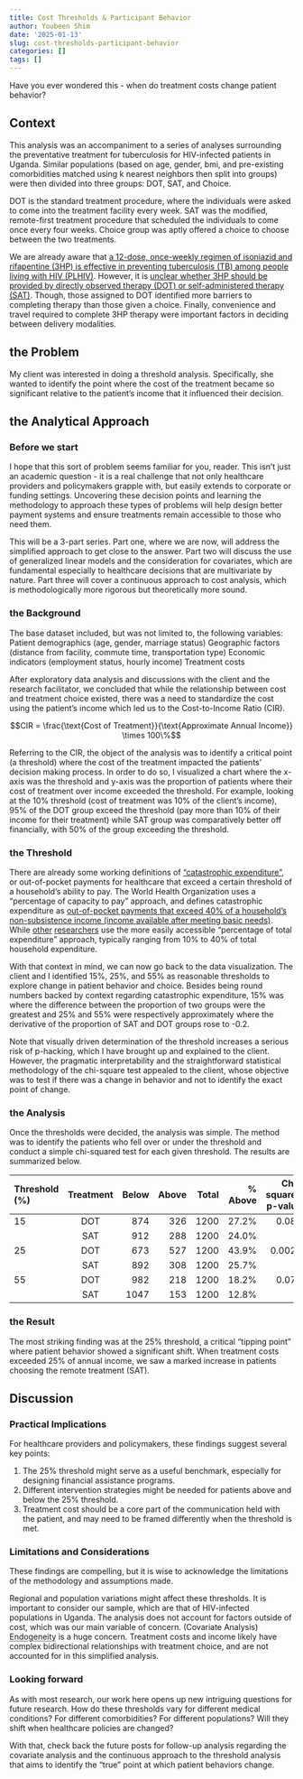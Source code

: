 ```yaml
---
title: Cost Thresholds & Participant Behavior
author: Youbeen Shim
date: '2025-01-13'
slug: cost-thresholds-participant-behavior
categories: []
tags: []
---
```


Have you ever wondered this - when do treatment costs change patient behavior?

## Context

This analysis was an accompaniment to a series of analyses surrounding the preventative treatment for tuberculosis for HIV-infected patients in Uganda. Similar populations (based on age, gender, bmi, and pre-existing comorbidities matched using k nearest neighbors then split into groups) were then divided into three groups: DOT, SAT, and Choice. 

DOT is the standard treatment procedure, where the individuals were asked to come into the treatment facility every week. SAT was the modified, remote-first treatment procedure that scheduled the individuals to come once every four weeks. Choice group was aptly offered a choice to choose between the two treatments.

We are already aware that [a 12-dose, once-weekly regimen of isoniazid and rifapentine (3HP) is effective in preventing tuberculosis (TB) among people living with HIV (PLHIV)](https://link.springer.com/article/10.1186/s43058-021-00173-2). However, it is [unclear whether 3HP should be provided by directly observed therapy (DOT) or self-administered therapy (SAT)](https://journals.plos.org/plosone/article?id=10.1371/journal.pone.0246113). Though, those assigned to DOT identified more barriers to completing therapy than those given a choice. Finally, convenience and travel required to complete 3HP therapy were important factors in deciding between delivery modalities. 


## the Problem

My client was interested in doing a threshold analysis. Specifically, she wanted to identify the point where the cost of the treatment became so significant relative to the patient’s income that it influenced their decision. 


## the Analytical Approach 

### Before we start

I hope that this sort of problem seems familiar for you, reader. This isn’t just an academic question - it is a real challenge that not only healthcare providers and policymakers grapple with, but easily extends to corporate or funding settings. Uncovering these decision points and learning the methodology to approach these types of problems will help design better payment systems and ensure treatments remain accessible to those who need them. 

This will be a 3-part series. Part one, where we are now, will address the simplified approach to get close to the answer. Part two will discuss the use of generalized linear models and the consideration for covariates, which are fundamental especially to healthcare decisions that are multivariate by nature. Part three will cover a continuous approach to cost analysis, which is methodologically more rigorous but theoretically more sound.  

### the Background 

The base dataset included, but was not limited to, the following variables:
Patient demographics (age, gender, marriage status)
Geographic factors (distance from facility, commute time, transportation type)
Economic indicators (employment status, hourly income)
Treatment costs

After exploratory data analysis and discussions with the client and the research facilitator, we concluded that while the relationship between cost and treatment choice existed, there was a need to standardize the cost using the patient’s income which led us to the Cost-to-Income Ratio (CIR).

$$CIR = \frac{\text{Cost of Treatment}}{\text{Approximate Annual Income}} \times 100\%$$

Referring to the CIR, the object of the analysis was to identify a critical point (a threshold) where the cost of the treatment impacted the patients’ decision making process. In order to do so, I visualized a chart where the x-axis was the threshold and y-axis was the proportion of patients where their cost of treatment over income exceeded the threshold. For example, looking at the 10% threshold (cost of treatment was 10% of the client’s income), 95% of the DOT group exceed the threshold (pay more than 10% of their income for their treatment) while SAT group was  comparatively better off financially, with 50% of the group exceeding the threshold. 

### the Threshold

There are already some working definitions of [“catastrophic expenditure”](https://pmc.ncbi.nlm.nih.gov/articles/PMC10515247/), or out-of-pocket payments for healthcare that exceed a certain threshold of a household's ability to pay. The World Health Organization uses a “percentage of capacity to pay” approach, and defines catastrophic expenditure as [out-of-pocket payments that exceed 40% of a household's non-subsistence income (income available after meeting basic needs)](https://www.who.int/data/gho/data/themes/topics/financial-protection). While [other](https://www.frontiersin.org/journals/public-health/articles/10.3389/fpubh.2023.1122424/full) [researchers](https://jamanetwork.com/journals/jamanetworkopen/fullarticle/2770949) use the more easily accessible “percentage of total expenditure” approach, typically ranging from 10% to 40% of total household expenditure. 

With that context in mind, we can now go back to the data visualization. The client and I identified 15%, 25%, and 55% as reasonable thresholds to explore change in patient behavior and choice. Besides being round numbers backed by context regarding catastrophic expenditure, 15% was where the difference between the proportion of two groups were the greatest and 25% and 55% were respectively approximately where the derivative of the proportion of SAT and DOT groups rose to -0.2. 

Note that visually driven determination of the threshold increases a serious risk of p-hacking, which I have brought up and explained to the client. However, the pragmatic interpretability and the straightforward statistical methodology of the chi-square test appealed to the client, whose objective was to test if there was a change in behavior and not to identify the exact point of change. 

### the Analysis

Once the thresholds were decided, the analysis  was simple. The method was to identify the patients who fell over or under the threshold and conduct a simple chi-squared test for each given threshold. The results are summarized below.

| Threshold (%) | Treatment | Below | Above | Total | % Above | Chi-squared p-value |
|:--------------|:-----------:|--------:|-------:|--------:|----------:|-------------------:|
| 15           | DOT       | 874    | 326   | 1200   | 27.2%    | 0.089            |
|              | SAT       | 912    | 288   | 1200   | 24.0%    |                  |
| 25           | DOT       | 673    | 527   | 1200   | 43.9%    | 0.0023           |
|              | SAT       | 892    | 308   | 1200   | 25.7%    |                  |
| 55           | DOT       | 982    | 218   | 1200   | 18.2%    | 0.071            |
|              | SAT       | 1047   | 153   | 1200   | 12.8%    |                  |

### the Result

The most striking finding was at the 25% threshold, a critical “tipping point” where patient behavior showed a significant shift. When treatment costs exceeded 25% of annual income, we saw a marked increase in patients choosing the remote treatment (SAT). 


## Discussion

### Practical Implications

For healthcare providers and policymakers, these findings suggest several key points:

1. The 25% threshold might serve as a useful benchmark, especially for designing financial assistance programs.
2. Different intervention strategies might be needed for patients above and below the 25% threshold.
3. Treatment cost should be a core part of the communication held with the patient, and may need to be framed differently when the threshold is met.

### Limitations and Considerations

These findings are compelling, but it is wise to acknowledge the limitations of the methodology and assumptions made.

Regional and population variations might affect these thresholds. It is important to consider our sample, which are that of HIV-infected populations in Uganda.
The analysis does not account for factors outside of cost, which was our main variable of concern. (Covariate Analysis)
<abbr title="effect of an independent variable on a dependent variable cannot be casually interpreted because it includes omitted causes">Endogeneity</abbr> is a huge concern. Treatment costs and income likely have complex bidirectional relationships with treatment choice, and are not accounted for in this simplified analysis.

### Looking forward

As with most research, our work here opens up new intriguing questions for future research. How do these thresholds vary for different medical conditions? For different comorbidities? For different populations? Will they shift when healthcare policies are changed? 

With that, check back the future posts for follow-up analysis regarding the covariate analysis and the continuous approach to the threshold analysis that aims to identify the “true” point at which patient behaviors change.

